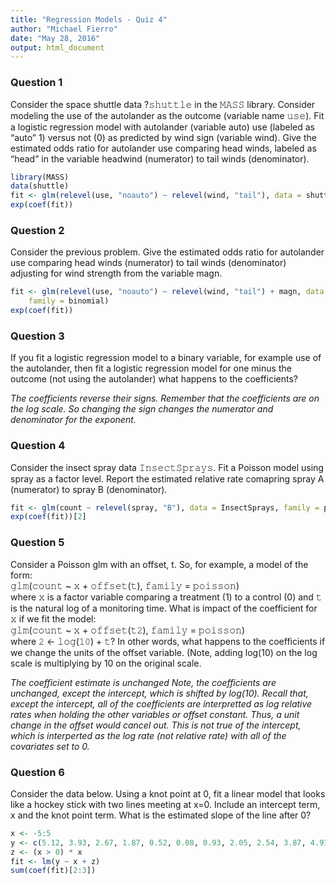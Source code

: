 ```yaml
---
title: "Regression Models - Quiz 4"
author: "Michael Fierro"
date: "May 28, 2016"
output: html_document
---
```


### Question 1
Consider the space shuttle data ?𝚜𝚑𝚞𝚝𝚝𝚕𝚎 in the 𝙼𝙰𝚂𝚂 library. Consider modeling the use of the autolander as the outcome (variable name 𝚞𝚜𝚎). Fit a logistic regression model with autolander (variable auto) use (labeled as "auto" 1) versus not (0) as predicted by wind sign (variable wind). Give the estimated odds ratio for autolander use comparing head winds, labeled as "head" in the variable headwind (numerator) to tail winds (denominator).

``` r
library(MASS)
data(shuttle)
fit <- glm(relevel(use, "noauto") ~ relevel(wind, "tail"), data = shuttle, family = binomial)
exp(coef(fit))
```

### Question 2
Consider the previous problem. Give the estimated odds ratio for autolander use comparing head winds (numerator) to tail winds (denominator) adjusting for wind strength from the variable magn.
``` r
fit <- glm(relevel(use, "noauto") ~ relevel(wind, "tail") + magn, data = shuttle, 
    family = binomial)
exp(coef(fit))
```

### Question 3
If you fit a logistic regression model to a binary variable, for example use of the autolander, then fit a logistic regression model for one minus the outcome (not using the autolander) what happens to the coefficients?

*The coefficients reverse their signs. Remember that the coefficients are on the log scale. So changing the sign changes the numerator and denominator for the exponent.*

### Question 4
Consider the insect spray data 𝙸𝚗𝚜𝚎𝚌𝚝𝚂𝚙𝚛𝚊𝚢𝚜. Fit a Poisson model using spray as a factor level. Report the estimated relative rate comapring spray A (numerator) to spray B (denominator).
```r
fit <- glm(count ~ relevel(spray, "B"), data = InsectSprays, family = poisson)
exp(coef(fit))[2]
```

### Question 5
Consider a Poisson glm with an offset, t. So, for example, a model of the form:  
𝚐𝚕𝚖(𝚌𝚘𝚞𝚗𝚝 ~ 𝚡 + 𝚘𝚏𝚏𝚜𝚎𝚝(𝚝), 𝚏𝚊𝚖𝚒𝚕𝚢 = 𝚙𝚘𝚒𝚜𝚜𝚘𝚗)  
where 𝚡 is a factor variable comparing a treatment (1) to a control (0) and 𝚝 is the natural log of a monitoring time. What is impact of the coefficient for 𝚡 if we fit the model:  
𝚐𝚕𝚖(𝚌𝚘𝚞𝚗𝚝 ~ 𝚡 + 𝚘𝚏𝚏𝚜𝚎𝚝(𝚝𝟸), 𝚏𝚊𝚖𝚒𝚕𝚢 = 𝚙𝚘𝚒𝚜𝚜𝚘𝚗)  
where 𝟸 <- 𝚕𝚘𝚐(𝟷𝟶) + 𝚝? In other words, what happens to the coefficients if we change the units of the offset variable. (Note, adding log(10) on the log scale is multiplying by 10 on the original scale.

*The coefficient estimate is unchanged Note, the coefficients are unchanged, except the intercept, which is shifted by log(10). Recall that, except the intercept, all of the coefficients are interpretted as log relative rates when holding the other variables or offset constant. Thus, a unit change in the offset would cancel out. This is not true of the intercept, which is interperted as the log rate (not relative rate) with all of the covariates set to 0.*

### Question 6
Consider the data below. Using a knot point at 0, fit a linear model that looks like a hockey stick with two lines meeting at x=0. Include an intercept term, x and the knot point term. What is the estimated slope of the line after 0?
```r
x <- -5:5
y <- c(5.12, 3.93, 2.67, 1.87, 0.52, 0.08, 0.93, 2.05, 2.54, 3.87, 4.97)
z <- (x > 0) * x
fit <- lm(y ~ x + z)
sum(coef(fit)[2:3])
```